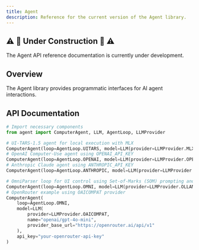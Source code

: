```yaml
---
title: Agent
description: Reference for the current version of the Agent library.
---
```


## ⚠️ 🚧 Under Construction 🚧 ⚠️

The Agent API reference documentation is currently under development.

## Overview

The Agent library provides programmatic interfaces for AI agent interactions.

## API Documentation

```python
# Import necessary components
from agent import ComputerAgent, LLM, AgentLoop, LLMProvider

# UI-TARS-1.5 agent for local execution with MLX
ComputerAgent(loop=AgentLoop.UITARS, model=LLM(provider=LLMProvider.MLXVLM, name="mlx-community/UI-TARS-1.5-7B-6bit"))
# OpenAI Computer-Use agent using OPENAI_API_KEY
ComputerAgent(loop=AgentLoop.OPENAI, model=LLM(provider=LLMProvider.OPENAI, name="computer-use-preview"))
# Anthropic Claude agent using ANTHROPIC_API_KEY
ComputerAgent(loop=AgentLoop.ANTHROPIC, model=LLM(provider=LLMProvider.ANTHROPIC))

# OmniParser loop for UI control using Set-of-Marks (SOM) prompting and any vision LLM
ComputerAgent(loop=AgentLoop.OMNI, model=LLM(provider=LLMProvider.OLLAMA, name="gemma3:12b-it-q4_K_M"))
# OpenRouter example using OAICOMPAT provider
ComputerAgent(
    loop=AgentLoop.OMNI,
    model=LLM(
        provider=LLMProvider.OAICOMPAT,
        name="openai/gpt-4o-mini",
        provider_base_url="https://openrouter.ai/api/v1"
    ),
    api_key="your-openrouter-api-key"
)
```
